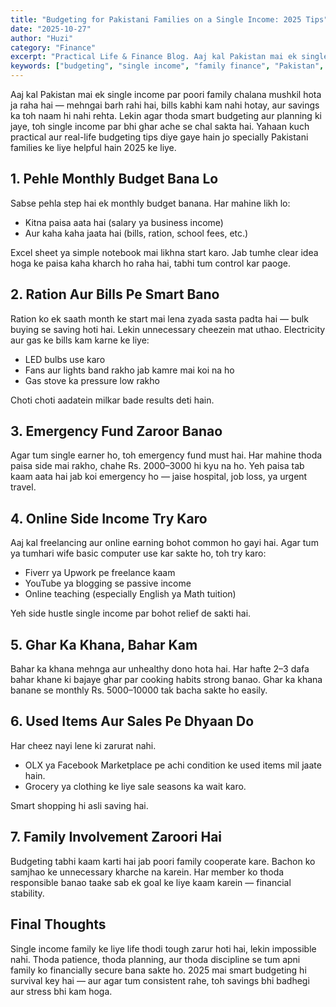 ```yaml
---
title: "Budgeting for Pakistani Families on a Single Income: 2025 Tips"
date: "2025-10-27"
author: "Huzi"
category: "Finance"
excerpt: "Practical Life & Finance Blog. Aaj kal Pakistan mai ek single income par poori family chalana mushkil hota ja raha hai. Learn how to manage your budget effectively."
keywords: ["budgeting", "single income", "family finance", "Pakistan", "2025 tips"]
---
```


Aaj kal Pakistan mai ek single income par poori family chalana mushkil hota ja raha hai — mehngai barh rahi hai, bills kabhi kam nahi hotay, aur savings ka toh naam hi nahi rehta. Lekin agar thoda smart budgeting aur planning ki jaye, toh single income par bhi ghar ache se chal sakta hai. Yahaan kuch practical aur real-life budgeting tips diye gaye hain jo specially Pakistani families ke liye helpful hain 2025 ke liye.

## 1. Pehle Monthly Budget Bana Lo

Sabse pehla step hai ek monthly budget banana.
Har mahine likh lo:

- Kitna paisa aata hai (salary ya business income)
- Aur kaha kaha jaata hai (bills, ration, school fees, etc.)

Excel sheet ya simple notebook mai likhna start karo. Jab tumhe clear idea hoga ke paisa kaha kharch ho raha hai, tabhi tum control kar paoge.

## 2. Ration Aur Bills Pe Smart Bano

Ration ko ek saath month ke start mai lena zyada sasta padta hai — bulk buying se saving hoti hai.
Lekin unnecessary cheezein mat uthao.
Electricity aur gas ke bills kam karne ke liye:

- LED bulbs use karo
- Fans aur lights band rakho jab kamre mai koi na ho
- Gas stove ka pressure low rakho

Choti choti aadatein milkar bade results deti hain.

## 3. Emergency Fund Zaroor Banao

Agar tum single earner ho, toh emergency fund must hai.
Har mahine thoda paisa side mai rakho, chahe Rs. 2000–3000 hi kyu na ho.
Yeh paisa tab kaam aata hai jab koi emergency ho — jaise hospital, job loss, ya urgent travel.

## 4. Online Side Income Try Karo

Aaj kal freelancing aur online earning bohot common ho gayi hai.
Agar tum ya tumhari wife basic computer use kar sakte ho, toh try karo:

- Fiverr ya Upwork pe freelance kaam
- YouTube ya blogging se passive income
- Online teaching (especially English ya Math tuition)

Yeh side hustle single income par bohot relief de sakti hai.

## 5. Ghar Ka Khana, Bahar Kam

Bahar ka khana mehnga aur unhealthy dono hota hai.
Har hafte 2–3 dafa bahar khane ki bajaye ghar par cooking habits strong banao.
Ghar ka khana banane se monthly Rs. 5000–10000 tak bacha sakte ho easily.

## 6. Used Items Aur Sales Pe Dhyaan Do

Har cheez nayi lene ki zarurat nahi.

- OLX ya Facebook Marketplace pe achi condition ke used items mil jaate hain.
- Grocery ya clothing ke liye sale seasons ka wait karo.

Smart shopping hi asli saving hai.

## 7. Family Involvement Zaroori Hai

Budgeting tabhi kaam karti hai jab poori family cooperate kare.
Bachon ko samjhao ke unnecessary kharche na karein.
Har member ko thoda responsible banao taake sab ek goal ke liye kaam karein — financial stability.

## Final Thoughts

Single income family ke liye life thodi tough zarur hoti hai, lekin impossible nahi.
Thoda patience, thoda planning, aur thoda discipline se tum apni family ko financially secure bana sakte ho.
2025 mai smart budgeting hi survival key hai — aur agar tum consistent rahe, toh savings bhi badhegi aur stress bhi kam hoga.
